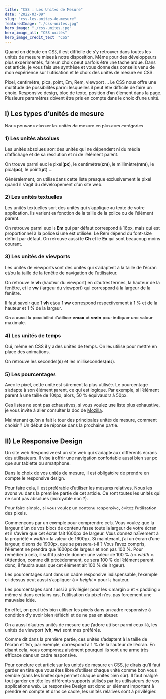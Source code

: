```yaml
---
title: "CSS : Les Unités de Mesure"
date: "2022-03-09"
slug: "css-les-unites-de-mesure"
featuredImage: "./css-unites.jpg"
hero_image: "./css-unites.jpg"
hero_image_alt: "CSS unités"
hero_image_credit_text: "CSS"
---
```


Quand on débute en CSS, il est difficile de s’y retrouver dans toutes les unités de mesure mises à notre disposition. Même pour des développeurs plus expérimentés, faire un choix peut parfois être une tache ardue. Dans cet article, je vous fais une synthèse et vous donne des conseils venu de mon expérience sur l’utilisation et le choix des unités de mesure en CSS.

Pixel, centimètre, pica, point, Em, Rem, viewport … Le CSS nous offre une multitude de possibilités parmi lesquelles il peut être difficile de faire un choix. Responsive design, bloc de texte, position d’un élément dans la page. Plusieurs paramètres doivent être pris en compte dans le choix d’une unité.

## I) Les types d’unités de mesure
Nous pouvons classer les unités de mesure en plusieurs catégories.

### 1) Les unités absolues
Les unités absolues sont des unités qui ne dépendent ni du média d’affichage et de sa résolution et ni de l’élément parent.

On trouve parmi eux le pixel(**px**), le centimètre(**cm**), le millimètre(**mm**), le pica(**pc**), le point(**pt**) …

Généralement, on utilise dans cette liste presque exclusivement le pixel quand il s’agit du développement d’un site web.

### 2) Les unités textuelles
Les unités textuelles sont des unités qui s’applique au texte de votre application. Ils varient en fonction de la taille de la police ou de l’élément parent.

On retrouve parmi eux le **Em** qui par défaut correspond à 16px, mais qui est proportionnel à la police si une est utilisée.
Le Rem dépend du font-size définit par défaut.
On retrouve aussi le **Ch** et le **Ex** qui sont beaucoup moins courant.

### 3) Les unités de viewports
Les unités de viewports sont des unités qui s’adaptent à la taille de l’écran et/ou la taille de la fenêtre de navigation de l’utilisateur.

On retrouve le **vh** (hauteur du viewport) en d’autres termes, la hauteur de la fenêtre, et le **vw** (largeur du viewport) qui correspond à la largeur de la fenêtre.

Il faut savoir que 1 **vh** et/ou 1 **vw** correspond respectivement à 1 % et de la hauteur et 1 % de la largeur.

On a aussi la possibilité d’utiliser **vmax** et **vmin** pour indiquer une valeur maximale.

### 4) Les unités de temps
Oui, même en CSS il y a des unités de temps. On les utilise pour mettre en place des animations.

On retrouve les secondes(**s**) et les millisecondes(**ms**).

### 5) Les pourcentages
Avec le pixel, cette unité est sûrement la plus utilisée.
Le pourcentage s’adapte à son élément parent, ce qui est logique. Par exemple, si l’élément parent à une taille de 100px, alors, 50 % équivaudra à 50px.

Ces listes ne sont pas exhaustives, si vous voulez une liste plus exhaustive, je vous invite à aller consulter la doc de [Mozilla](https://developer.mozilla.org/fr/docs/Web/CSS/CSS_Values_and_Units).

Maintenant qu’on a fait le tour des principales unités de mesure, comment choisir ? Un début de réponse dans la prochaine partie.

## II) Le Responsive Design
Un site web Responsive est un site web qui s’adapte aux différents écrans des utilisateurs. Il vise à offrir une navigation confortable aussi bien sur pc que sur tablette ou smartphone.

Dans le choix de vos unités de mesure, il est obligatoire de prendre en compte le responsive design.

Pour faire cela, il est préférable d’utiliser les mesures relatives. Nous les avons vu dans la première partie de cet article. Ce sont toutes les unités qui ne sont pas absolues (incroyable non ?).

Pour faire simple, si vous voulez un contenu responsive, évitez l’utilisation des pixels.

Commençons par un exemple pour comprendre cela. Vous voulez que la largeur d’un de vos blocs de contenu fasse toute la largeur de votre écran et il s’avère que cet écran fait 1600px de largeur. Vous donnez naïvement à la propriété « *width* » la valeur de 1600px. Si maintenant, j’ai un écran d’une largeur, disons de 1900px, que se passera-t-il ?
Vous l’avez compris, l’élément ne prendra que 1600px de largeur et non pas 100 %.
Pour remédier à cela, il suffit juste de donner une valeur de 100 % à « *width* ».
(Attention, comme dit précédemment, ce sera 100 % de l’élément parent donc, il faudra aussi que cet élément ait 100 % de largeur).

Les pourcentages sont dans un cadre responsive indispensable, l’exemple ci-dessus peut aussi s’appliquer à « *height* » pour la hauteur.

Les pourcentages sont aussi à privilégier pour les « margin » et « padding » même si dans certains cas, l’utilisation du pixel n’est pas forcément une mauvaise idée.

En effet, on peut très bien utiliser les pixels dans un cadre responsive à condition d’y avoir bien réfléchi et de ne pas en abuser.

On a aussi d’autres unités de mesure que j’adore utiliser parmi ceux-là, les unités de viewport (**vh**, **vw**) sont mes préférés.

Comme dit dans la première partie, ces unités s’adaptent à la taille de l’écran et 1vh, par exemple, correspond à 1 % de la hauteur de l’écran. En disant cela, vous comprenez aisément pourquoi ils sont une arme très efficace dans un cadre responsive.

Pour conclure cet article sur les unités de mesure en CSS, je dirais qu’il faut garder en tête que vous êtes libre d’utiliser chaque unité comme bon vous semble (dans les limites que permet chaque unités bien sûr). Il faut malgré tout garder en tête les différents supports utilisés par les utilisateurs de vos applications web. Le responsive Design est donc un élément important à prendre en compte et dans ce cadre, les unités relatives sont à privilégier.

